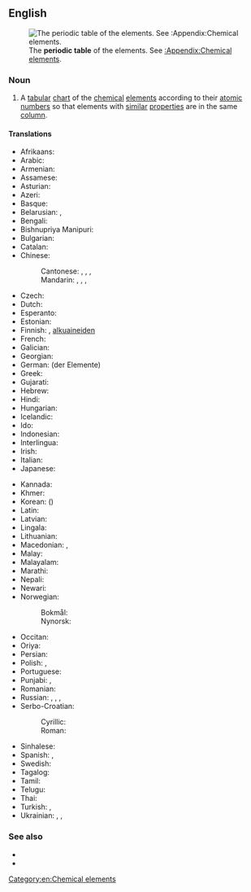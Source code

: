{{also|periodic-table}}
==English==
[[File:Periodic table.svg|thumb|The '''periodic table''' of the elements. See [[:Appendix:Chemical elements]].]]

===Noun===
{{en-noun}}

# {{lb|en|chemistry}} A [[tabular]] [[chart]] of the [[chemical]] [[element]]s according to their [[atomic number]]s so that elements with [[similar]] [[properties]] are in the same [[column]].

====Translations====
{{trans-top|chart}}
* Afrikaans: {{t+|af|periodieke tabel}}
* Arabic: {{t|ar|جَدْوَلٌ دَوْرِيّ|m}}
* Armenian: {{t|hy|պարբերական աղյուսակ}}
* Assamese: {{t|as|পৰ্যাবৃত্ত তালিকা}}
* Asturian: {{t|ast|tabla periódica|f}}
* Azeri: {{t|az|dövri cədvəl}}
* Basque: {{t|eu|taula periodikoa}}
* Belarusian: {{t|be|перыядычная сістэма элементаў|f|tr=pjeryjadýčnaja sistéma eljemjéntaŭ}}, {{t|be|табліца Мендзялеева|f|tr=tablíca Mjendzjaljéjeva|sc=Cyrl}}
* Bengali: {{t|bn|পর্যায় সারণী}}
* Bishnupriya Manipuri: {{t|bpy|পর্যায় সারণী}}
* Bulgarian: {{t|bg|периодична система на елементите|f|tr=periodíčna sistéma na eleméntite|sc=Cyrl}}
* Catalan: {{t|ca|taula periòdica|f}}
* Chinese:
*: Cantonese: {{t|yue|元素週期表}}, {{t|yue|元素周期表|tr=jyun4 sou3 zau1 gei1 biu2}}, {{t|yue|週期表}}, {{t|yue|周期表|tr=zau1 gei1 biu2}}
*: Mandarin: {{t+|cmn|元素週期表|sc=Hani}}, {{t+|cmn|元素周期表|tr=yuánsù zhōuqíbiǎo|sc=Hani}}, {{t+|cmn|週期表|sc=Hani}}, {{t+|cmn|周期表|tr=zhōuqī biǎo|sc=Hani}}
* Czech: {{t|cs|periodická tabulka|f}}
* Dutch: {{t+|nl|periodiek systeem|n}}
* Esperanto: {{t|eo|perioda tabelo}}
* Estonian: {{t|et|keemiliste elementide perioodilisussüsteem}}
* Finnish: {{t+|fi|jaksollinen järjestelmä}}, [[alkuaine#Finnish|alkuaineiden]] {{t+|fi|jaksollinen järjestelmä}}
* French: {{t+|fr|tableau périodique|m}}
* Galician: {{t+|gl|táboa periódica|f}}
* Georgian: {{t|ka|ქიმიურ ელემენტთა პერიოდული სისტემა}}
* German: {{t+|de|Periodensystem}} (der Elemente) {{g|n}}
* Greek: {{t|el|περιοδικός πίνακας|m}}
* Gujarati: {{t|gu|આવર્ત સારણી}}
* Hebrew: {{t|he|הטבלה המחזורית|f|tr=ha-ṭabelah ha-maḥazôrît}}
* Hindi: {{t|hi|आवर्त सारणी|tr=āvart sāraṇī|sc=Deva}}
* Hungarian: {{t+|hu|periódusos rendszer}}
* Icelandic: {{t+|is|lotukerfi|n}}
* Ido: {{t|io|periodala tabelo}}
* Indonesian: {{t+|id|tabel periodik}}
* Interlingua: {{t|ia|tabella periodic}}
* Irish: {{t|ga|tábla peiriadach|m}}
* Italian: {{t|it|tavola periodica|f}}
* Japanese: {{t|ja|周期表|tr=しゅうきひょう, shūkihyō}}
{{trans-mid}}
* Kannada: {{t|kn|ಆವರ್ತ ಕೋಷ್ಟಕ}}
* Khmer: {{t|km|តារាងខួបធាតុគីមី|tr=taaraang kʰuəp tʰiet kiimii|sc=Khmr}}
* Korean: {{t+|ko|주기율표}} ({{t|ko|周期律表|sc=Hani}})
* Latin: {{t+|la|systema periodicum|n}}
* Latvian: {{t|lv|ķīmisko elementu periodiskā tabula}}
* Lingala: {{t|ln|etánda ya bileko}}
* Lithuanian: {{t+|lt|periodinė elementų lentelė}}
* Macedonian: {{t|mk|периоден систем|m|tr=perióden sístem}}, {{t|mk|периодична таблица|f|tr=periódična táblica}}
* Malay: {{t+|ms|jadual berkala}}
* Malayalam: {{t|ml|ആവര്ത്തനപ്പട്ടിക|sc=Mlym}}
* Marathi: {{t|mr|आवर्त सारणी}}
* Nepali: {{t|ne|आवर्त सारणी}}
* Newari: {{t|new|तत्त्वमां}}
* Norwegian:
*: Bokmål: {{t|nb|periodesystem|n}}
*: Nynorsk: {{t|nn|periodesystem|n}}
* Occitan: {{t|oc|taula periodica|f}}
* Oriya: {{t|or|ପର୍ଯ୍ୟାୟ ସାରଣୀ}}
* Persian: {{t|fa|جدول تناوبی|tr=jadval-e tanâvobi}}
* Polish: {{t+|pl|układ okresowy|m}}, {{t+|pl|układ okresowy pierwiastków|m}}
* Portuguese: {{t+|pt|tabela periódica|f}}
* Punjabi: {{t|pa|ਮਿਆਦੀ ਪਹਾੜਾ}}, {{t|pa|ਤਰਤੀਬੀ ਪਹਾੜਾ}}
* Romanian: {{t|ro|tabel periodic|n}}
* Russian: {{t|ru|периоди́ческая систе́ма|f}}, {{t+|ru|периоди́ческая систе́ма элеме́нтов|f}}, {{t|ru|табли́ца Менделе́ева|f}}, {{t+|ru|периоди́ческая табли́ца|f}}
* Serbo-Croatian:
*: Cyrillic: {{t|sh|периодни сустав елемената|m}}
*: Roman: {{t|sh|periodni sustav elemenata|m}}
* Sinhalese: {{t|si|ආවර්තිතා වගුව}}
* Spanish: {{t|es|clasificación periódica|f}}, {{t|es|tabla periódica|f}}
* Swedish: {{t+|sv|periodiska systemet|n}}
* Tagalog: {{t|tl|talaulitan}}
* Tamil: {{t|ta|ஆவர்த்தன அட்டவணை}}
* Telugu: {{t+|te|ఆవర్తన పట్టిక}}
* Thai: {{t|th|ตารางธาตุ|tr=dtaaraang tâat}}
* Turkish: {{t|tr|periyodik tablo}}, {{t+|tr|periyodik cetvel}}
* Ukrainian: {{t|uk|періодична система елементів|f|tr=periodýčna systéma eleméntiv|sc=Cyrl}}, {{t|uk|періодична таблыця|f|tr=periodýčna tablýcja|sc=Cyrl}}, {{t|uk|таблиця Менделєєва|f|tr=tablýcja Mendeljéjeva|sc=Cyrl}}
{{trans-bottom}}

===See also===
* {{projectlink|wikipedia}}
* {{commonslite}}

[[Category:en:Chemical elements]]